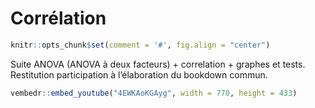 # Corrélation {#correlation}

```r
knitr::opts_chunk$set(comment = '#', fig.align = "center")
```

Suite ANOVA (ANOVA à deux facteurs) + correlation + graphes et tests. Restitution participation à l’élaboration du bookdown commun.


```r
vembedr::embed_youtube("4EWKAoKGAyg", width = 770, height = 433)
```
